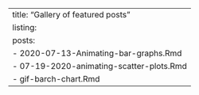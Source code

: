 ---
title: "Gallery of featured posts"
listing:
  posts:
  - 2020-07-13-Animating-bar-graphs.Rmd
  - 07-19-2020-animating-scatter-plots.Rmd
  - gif-barch-chart.Rmd
---